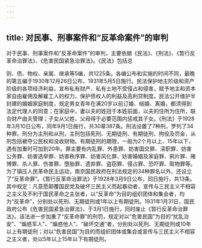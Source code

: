 ```yaml
---
---
---
```

title: 对民事、刑事案件和“反革命案件”的审判
---



对于民事、刑事案件和“反革命案件”的审判，主要依据《民法》、《刑法》、《暂行反革命治罪法》、《危害民国紧急治罪法》。《民法》包括总

则、债、物权、亲属、继承等5编，共1225条。各编公布和实施的时间不同，最晚的第五编于1930年12月26日公布，1931年5月5日施行。民法保护地主阶级和资产阶级的各项经济利益，宣布私有财产、私有土地不受侵占和侵害，赋予地主和资本家自由雇佣及解雇工人的权力，保护债权人的利益及高利贷制度。民法公开维护半封建的婚姻家庭制度，规定男女青年在满20岁以前订婚、结婚、离婚，都须得到法定代理人的同意；在家庭中，妻以夫的姓冠于本姓前面，以夫的住所为住所，联合财产由夫管理；子女从父姓，父母得于必要范围内惩戒其子女。《刑法》于1928年3月10日公布，同年9月1日施行，共30章387条。刑法设置了7种刑，罗列了34种罪。刑分为主刑和从刑，主刑包括死刑、无期徒刑、有期徒刑、拘役及罚金，从刑包括褫夺公民权和没收财物。有期徒刑的期限，一般为2个月以上、15年以下，遇有加重时可加到20年。罪主要有内乱罪、外患罪、妨害国交罪、渎职罪、妨害公务罪、妨害选举罪、妨害秩序罪、妨害风化罪、妨害婚姻及家庭罪、鸦片罪、赌博罪、杀人罪、伤害罪、堕胎罪、遗弃罪、盗窃罪、侵占罪、恐吓罪、赃物罪等。为了镇压人民革命民主运动，南京国民政府在刑法规定的34种罪名以外，还设立了“反革命罪”。《暂行反革命治罪法》于1928年3月9日公布，同日施行，共13条。其中规定：凡意愿颠覆国民党及破坏三民主义而起暴动者，宣传与三民主义不相容之主义及不利于国民革命之主张者，以“反革命”为目的组织团体和集会者，均为“反革命”，分别处以死刑、无期徒刑或1年以上有期徒刑。1931年1月31日，国民政府公布《危害民国紧急治罪法》，于3月1日施行，同时废止《暂行反革命治罪法》。该法进一步加重了“反革命罪”的刑罚，规定对以“危害民国”为目的“扰乱治安”、“煽惑军人”、“煽惑他人”、“破坏交通”者，分别处以死刑、无期徒刑或10年以上有期徒刑；对以“危害民国”为目的而组织团体或集会或宣传与三民主义不相容之主义者，处以5年以上15年以下有期徒刑。